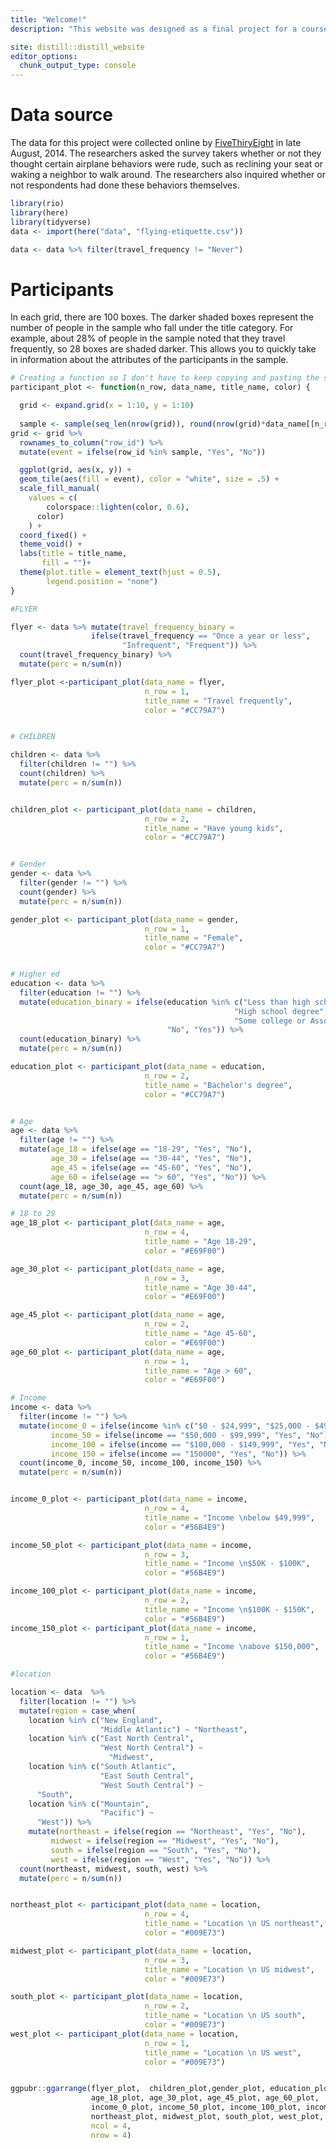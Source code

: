 ```yaml
---
title: "Welcome!"
description: "This website was designed as a final project for a course in data visualization at the University of Oregon (EDLD652). This website and the visualizations were created in R, using the `distill` package for blog websites and the `ggplot2` package for plotting. For all visualizations, people who responded that they had never travelled by plane before were excluded. The purpose of this project is to describe which behaviors people judge as unacceptable on airplanes, and which factors (e.g., regional norms, personal qualities) may contribute to these judgments. To navigate to data visualizations, click on the chart icon (right side of the navigation bar)."

site: distill::distill_website
editor_options: 
  chunk_output_type: console
---
```


# Data source

The data for this project were collected online by [FiveThiryEight](https://fivethirtyeight.com/features/airplane-etiquette-recline-seat/) in late August, 2014. The researchers asked the survey takers whether or not they thought certain airplane behaviors were rude, such as reclining your seat or waking a neighbor to walk around. The researchers also inquired whether or not respondents had done these behaviors themselves. 

```r
library(rio)
library(here)
library(tidyverse)
data <- import(here("data", "flying-etiquette.csv"))

data <- data %>% filter(travel_frequency != "Never")

```

# Participants

In each grid, there are 100 boxes. The darker shaded boxes represent the number of people in the sample who fall under the title category. For example, about 28% of people in the sample noted that they travel frequently, so 28 boxes are shaded darker. This allows you to quickly take in information about the attributes of the participants in the sample.

```r

# Creating a function so I don't have to keep copying and pasting the same code
participant_plot <- function(n_row, data_name, title_name, color) {

  grid <- expand.grid(x = 1:10, y = 1:10)
  
  sample <- sample(seq_len(nrow(grid)), round(nrow(grid)*data_name[[n_row, "perc"]]))
grid <- grid %>% 
  rownames_to_column("row_id") %>% 
  mutate(event = ifelse(row_id %in% sample, "Yes", "No"))

  ggplot(grid, aes(x, y)) +
  geom_tile(aes(fill = event), color = "white", size = .5) +
  scale_fill_manual(
    values = c(
        colorspace::lighten(color, 0.6), 
      color)
    ) +
  coord_fixed() +
  theme_void() +
  labs(title = title_name,
       fill = "")+ 
  theme(plot.title = element_text(hjust = 0.5),
        legend.position = "none")
}

#FLYER 

flyer <- data %>% mutate(travel_frequency_binary = 
                  ifelse(travel_frequency == "Once a year or less", 
                         "Infrequent", "Frequent")) %>% 
  count(travel_frequency_binary) %>%
  mutate(perc = n/sum(n))

flyer_plot <-participant_plot(data_name = flyer, 
                              n_row = 1, 
                              title_name = "Travel frequently",
                              color = "#CC79A7")


# CHILDREN

children <- data %>% 
  filter(children != "") %>% 
  count(children) %>%
  mutate(perc = n/sum(n))


children_plot <- participant_plot(data_name = children, 
                              n_row = 2, 
                              title_name = "Have young kids",
                              color = "#CC79A7")


# Gender
gender <- data %>% 
  filter(gender != "") %>% 
  count(gender) %>%
  mutate(perc = n/sum(n))

gender_plot <- participant_plot(data_name = gender, 
                              n_row = 1, 
                              title_name = "Female",
                              color = "#CC79A7")


# Higher ed 
education <- data %>% 
  filter(education != "") %>% 
  mutate(education_binary = ifelse(education %in% c("Less than high school degree",
                                                  "High school degree",
                                                  "Some college or Associate degree"),
                                   "No", "Yes")) %>% 
  count(education_binary) %>%
  mutate(perc = n/sum(n))

education_plot <- participant_plot(data_name = education, 
                              n_row = 2, 
                              title_name = "Bachelor's degree",
                              color = "#CC79A7")


# Age
age <- data %>% 
  filter(age != "") %>% 
  mutate(age_18 = ifelse(age == "18-29", "Yes", "No"),
         age_30 = ifelse(age == "30-44", "Yes", "No"),
         age_45 = ifelse(age == "45-60", "Yes", "No"),
         age_60 = ifelse(age == "> 60", "Yes", "No")) %>% 
  count(age_18, age_30, age_45, age_60) %>%
  mutate(perc = n/sum(n))

# 18 to 29
age_18_plot <- participant_plot(data_name = age, 
                              n_row = 4, 
                              title_name = "Age 18-29",
                              color = "#E69F00")

age_30_plot <- participant_plot(data_name = age, 
                              n_row = 3, 
                              title_name = "Age 30-44",
                              color = "#E69F00")

age_45_plot <- participant_plot(data_name = age, 
                              n_row = 2, 
                              title_name = "Age 45-60",
                              color = "#E69F00")
age_60_plot <- participant_plot(data_name = age, 
                              n_row = 1, 
                              title_name = "Age > 60",
                              color = "#E69F00")

# Income
income <- data %>% 
  filter(income != "") %>% 
  mutate(income_0 = ifelse(income %in% c("$0 - $24,999", "$25,000 - $49,999"), "Yes", "No"),
         income_50 = ifelse(income == "$50,000 - $99,999", "Yes", "No"),
         income_100 = ifelse(income == "$100,000 - $149,999", "Yes", "No"),
         income_150 = ifelse(income == "150000", "Yes", "No")) %>% 
  count(income_0, income_50, income_100, income_150) %>%
  mutate(perc = n/sum(n))


income_0_plot <- participant_plot(data_name = income, 
                              n_row = 4, 
                              title_name = "Income \nbelow $49,999",
                              color = "#56B4E9")

income_50_plot <- participant_plot(data_name = income, 
                              n_row = 3, 
                              title_name = "Income \n$50K - $100K",
                              color = "#56B4E9")

income_100_plot <- participant_plot(data_name = income, 
                              n_row = 2, 
                              title_name = "Income \n$100K - $150K",
                              color = "#56B4E9")
income_150_plot <- participant_plot(data_name = income, 
                              n_row = 1, 
                              title_name = "Income \nabove $150,000",
                              color = "#56B4E9")

#location

location <- data  %>% 
  filter(location != "") %>% 
  mutate(region = case_when(
    location %in% c("New England",
                    "Middle Atlantic") ~ "Northeast",
    location %in% c("East North Central",
                    "West North Central") ~
                      "Midwest",
    location %in% c("South Atlantic",
                    "East South Central",
                    "West South Central") ~
      "South",
    location %in% c("Mountain",
                    "Pacific") ~
      "West")) %>%
    mutate(northeast = ifelse(region == "Northeast", "Yes", "No"),
         midwest = ifelse(region == "Midwest", "Yes", "No"),
         south = ifelse(region == "South", "Yes", "No"),
         west = ifelse(region == "West", "Yes", "No")) %>% 
  count(northeast, midwest, south, west) %>%
  mutate(perc = n/sum(n))


northeast_plot <- participant_plot(data_name = location, 
                              n_row = 4, 
                              title_name = "Location \n US northeast",
                              color = "#009E73")

midwest_plot <- participant_plot(data_name = location, 
                              n_row = 3, 
                              title_name = "Location \n US midwest",
                              color = "#009E73")

south_plot <- participant_plot(data_name = location, 
                              n_row = 2, 
                              title_name = "Location \n US south",
                              color = "#009E73")
west_plot <- participant_plot(data_name = location, 
                              n_row = 1, 
                              title_name = "Location \n US west",
                              color = "#009E73")


ggpubr::ggarrange(flyer_plot,  children_plot,gender_plot, education_plot,
                  age_18_plot, age_30_plot, age_45_plot, age_60_plot,
                  income_0_plot, income_50_plot, income_100_plot, income_150_plot,
                  northeast_plot, midwest_plot, south_plot, west_plot,
                  ncol = 4,
                  nrow = 4)

```

